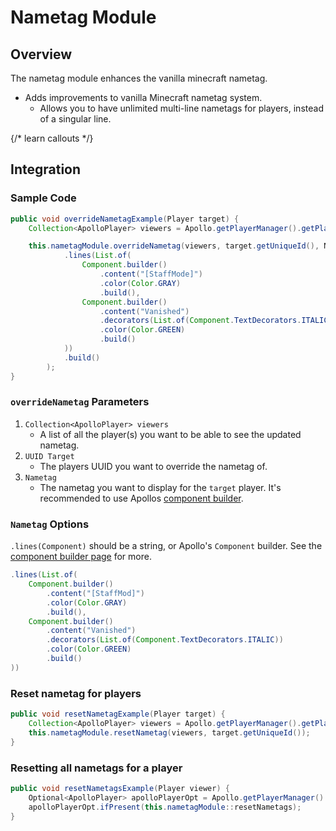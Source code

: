 # Nametag Module

## Overview

The nametag module enhances the vanilla minecraft nametag.

- Adds improvements to vanilla Minecraft nametag system.
  - Allows you to have unlimited multi-line nametags for players, instead of a singular line.

{/* learn callouts */}

## Integration

### Sample Code

```java
public void overrideNametagExample(Player target) {
    Collection<ApolloPlayer> viewers = Apollo.getPlayerManager().getPlayers();

    this.nametagModule.overrideNametag(viewers, target.getUniqueId(), Nametag.builder()
            .lines(List.of(
                Component.builder()
                    .content("[StaffMode]")
                    .color(Color.GRAY)
                    .build(),
                Component.builder()
                    .content("Vanished")
                    .decorators(List.of(Component.TextDecorators.ITALIC))
                    .color(Color.GREEN)
                    .build()
            ))
            .build()
        );
}
```

### `overrideNametag` Parameters

1. `Collection<ApolloPlayer> viewers`
    - A list of all the player(s) you want to be able to see the updated nametag.
2. `UUID Target`
    - The players UUID you want to override the nametag of.
3. `Nametag`
   - The nametag you want to display for the `target` player. It's recommended to use Apollos [component builder](/apollo/developers/utilities/components).


### `Nametag` Options

`.lines(Component)` should be a string, or Apollo's `Component` builder. See the [component builder page](/apollo/developers/utilities/components) for more.

```java
.lines(List.of(
    Component.builder()
        .content("[StaffMod]")
        .color(Color.GRAY)
        .build(),
    Component.builder()
        .content("Vanished")
        .decorators(List.of(Component.TextDecorators.ITALIC))
        .color(Color.GREEN)
        .build()
))
```

### Reset nametag for players

```java
public void resetNametagExample(Player target) {
    Collection<ApolloPlayer> viewers = Apollo.getPlayerManager().getPlayers();
    this.nametagModule.resetNametag(viewers, target.getUniqueId());
}
```

### Resetting all nametags for a player

```java
public void resetNametagsExample(Player viewer) {
    Optional<ApolloPlayer> apolloPlayerOpt = Apollo.getPlayerManager().getPlayer(viewer.getUniqueId());
    apolloPlayerOpt.ifPresent(this.nametagModule::resetNametags);
}
```
